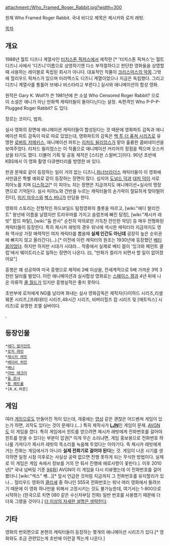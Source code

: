 attachment:/Who_Framed_Roger_Rabbit.jpg?width=300

원제  Who Framed Roger Rabbit. 국내 비디오 제목은 제시카와 로저 래빗.

[[목차]]
== 개요 ==
1988년 월트 디즈니 계열사인 [[터치스톤 픽처스]]에서 제작한 [* '터치스톤 픽쳐스'는 월트디즈니 사에서 '디즈니'이름으로 상영하기엔 다소 부적절하다고 판단한 영화들을 상영할 때 사용하는 레이블로 독립된 회사가 아니다. 대표적인 작품이 [[크리스마스의 악몽]].그밖에 헐리우드 픽쳐스가 있으며 미라맥스도 디즈니 계열이었으나 지금은 독립했다. 그리고 디즈니 계열사를 통틀어 브에나 비스타라고 부른다.] 실사와 애니메이션의 합성 영화. 

원작은 Gary K. Wolf가 쓴 1981년에 쓴 소설 Who Censored Roger Rabbit? 으로 이 소설은 애니가 아닌 만화책 캐릭터들이 돌아다닌다는 설정. 속편격인 Who P-P-P-Plugged Roger Rabbit? 도 있다.

장르는 코미디, 범죄.

실사 영화의 장면에 애니메이션 캐릭터들이 합성된다는 것 때문에 영화파트 감독과 애니메이션 파트 감독이 따로 따로 있었는대, 영화파트의 감독은 [[백 투 더 퓨쳐 시리즈]]로 유명한 [[로버트 저메키스]], 애니메이션 파트는 [[리처드 윌리엄스]]가 맡아 훌륭한 콤비네이션을 보여주었다. 리처드 윌리엄스는 이 작품으로 애니메이션 커리어의 정점을 찍으며 오스카 상을 타기도 했다. 더불어 기획 및 공동 제작은 [스티븐 스필버그]이다. 90년 초반에 KBS에서 이 영화 촬영 다큐멘터리를 방영한 바 있다.

판권 문제로 같이 등장하는 일이 거의 없는 디즈니,[[워너브라더스]] 캐릭터들이 이 영화에서만큼은 특별 예외로 같이 등장하는 장면이 많다. 심지어 [[도널드 덕]]과 [[대피 덕]]이 서로 피아노를 치며 [[디스]]하고[* 이 피아노 치는 장면은 지금까지도 애니메이션+실사의 명장면으로 기억된다. 실사 피아노와 건반을 누르는 캐릭터들의 손가락이 절묘하게 맞아떨어진다], [[미키 마우스]]와 [[벅스 버니]]가 만담을 한다.

영화의 스토리는 전형적인 하드보일드 탐정영화의 플롯을 따르고, [wiki:"에디 발리언트" 왕년에 이름을 날렸지만 트라우마를 가지고 슬럼프에 빠진 탐정], [wiki:"제시카 래빗" 팜므 파탈], [wiki:"둠 판사" 순전히 악의로만 가득찬 잔인한 악당] 등 매우 전형화된 캐릭터들이 등장한다. 특히 제시카 래빗의 경우 워낙에 섹시한 캐릭터라 지금까지도 영화 역사상 가장 매력적인 여자 캐릭터를 뽑을때 '''실제 인간도 아닌데''' 굉장히 높은 순위권에 빠지지 않고 올라간다(...).[* 이전에 이런 캐릭터의 원조는 1930년에 등장했던 [[베티 붑]]이었다. 하지만 하지만 시대가 시대라... 작중에서 실제로 베티 붑이 '잉크와 페인트 클럽'에서 웨이트리스로 일하는 장면이 나온다. 曰, "만화가 컬러가 되면서 할 일이 없어졌어요"]

흥행은 꽤 성공하여 미국 흥행으로 제작비 2배 이상을, 전세계적으로 5배 가까운 3억 3천만 달러를 벌었다.
이런 애니메이션과 실사합성 영화로는 [[스페이스 잼]]과 4년 뒤에 나온 아류작 [[쿨 월드]]가 있지만 흥행실적은 좋지 못하다.

초반부에 로저에게 NG를 날리며 화내는 실사 영화감독은 제작자(다이하드 시리즈,리셀 웨폰 시리즈,[프레데터] 시리즈,48시간 시리즈, 비버리힐즈 캅 시리즈 및 [매트릭스] 시리즈)로 유명한 조엘 실버이다.

.
== 등장인물 ==
 *[[에디 발리언트]]
 *[[로저 래빗]]
 *[[제시카 래빗]]
 *[[베이비 허먼]]
 *[[베니]]
 *[[마빈 애크미]]
 *[[둠 판사]]
 *[[툰 패트롤]]
 *[R.K.마룬]
== 게임 ==
여러 [[게임]]으로도 만들어진 적이 있는데, 개중에는 <Roger Rabbit in Hare Raising Havoc> [http://www.youtube.com/watch?v=_Pqp1_yPG5o#t=422 영상] 같은 괜찮은 어드벤쳐 게임이 있는가 하면, 괴작도 있다는 것이 문제다.(...) 특히 제작사가 '''[[LJN]]'''인 게임이 문제. [[AVGN]]도 이 게임을 깠다. 특히 게임에서 힌트를 얻으려면 제시카 래빗에게 전화번호를 걸어야 힌트를 얻을 수 있다는 부분이 압권[* 이게 무슨 소리냐면, 게임 홍보용으로 전화번호 하나를 가져다가 제시카 레빗의 목소리를 녹음해 두었다는 이야기다. 즉 제시카 레빗에게 거는 전화는 게임에서가 아니라 '''실제 전화기로 걸어야 된다'''는 것. 게임이 나온 시기를 생각하면 일정 시점 이후로는 사실상 공략 없으면 진행 못하게 되는 무식한 방법이다. 실제로 이 게임은 게임 속에서 정보를 거의 안 줘서 진행에 애로사항이 꽃핀다.]. 이후 2010년[* 국내 넘버링 기준 [http://f-planet.tk/avgn/2383545 94화]] AVGN이 이 게임을 다시 리뷰했는데 이 전화번호를 걸어봤더니 [wiki:"섹스" 쎾...][* 앞서 언급한 것처럼 지금까지 그 전화번호를 유지할리가 있나... 헐리우드 영화의 [[클리셰]] 중 하나인 555국 전화번호는 워낙 여러 영화에서 돌려쓰기 때문에 이 영화 하나만을 위해서 고정시키는 것도 불가능한데, 여기서는 1-800으로 시작하는 (한국으로 치면 080 같은 수신자부담 전화) 일반 번호를 사용했기 때문에 더더욱 그랬을 것이다.] [[더 이상의 자세한 설명은 생략한다]].
== 기타 ==
영화의 번외편으로 본편의 캐릭터들이 등장하는 몇개의 애니메이션 시리즈가 있다.[* 영화와도 조금 관련있는게 초반에 이런걸 찍는게 나온다.]

{{{#!html
<object width="550" height="300"><param name="movie" value="http://www.youtube.com/v/yLDtYsxtwXU?fs=1&amp;hl=ko_KR"></param><param name="allowFullScreen" value="true"></param><param name="allowscriptaccess" value="always"></param><embed src="http://www.youtube.com/v/yLDtYsxtwXU?fs=1&amp;hl=ko_KR" type="application/x-shockwave-flash" allowscriptaccess="always" allowfullscreen="true" width="550" height="300"></embed></object>
}}}

{{{#!html
<object width="550" height="300"><param name="movie" value="http://www.youtube.com/v/F6-KwC8ONyk?fs=1&amp;hl=ko_KR"></param><param name="allowFullScreen" value="true"></param><param name="allowscriptaccess" value="always"></param><embed src="http://www.youtube.com/v/F6-KwC8ONyk?fs=1&amp;hl=ko_KR" type="application/x-shockwave-flash" allowscriptaccess="always" allowfullscreen="true" width="550" height="300"></embed></object>
}}}

{{{#!html
<object width="550" height="300"><param name="movie" value="http://www.youtube.com/v/1O48_Q7F3D4?fs=1&amp;hl=ko_KR"></param><param name="allowFullScreen" value="true"></param><param name="allowscriptaccess" value="always"></param><embed src="http://www.youtube.com/v/1O48_Q7F3D4?fs=1&amp;hl=ko_KR" type="application/x-shockwave-flash" allowscriptaccess="always" allowfullscreen="true" width="550" height="300"></embed></object>
}}}
